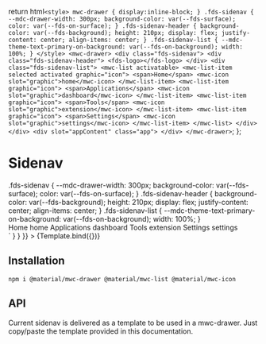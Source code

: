 

<Meta
  title="Components/Sidenav"
/>

  return html`<style>
    mwc-drawer {
      display:inline-block;
    }
    .fds-sidenav {
      --mdc-drawer-width: 300px;
      background-color: var(--fds-surface);
      color: var(--fds-on-surface);
    }
    .fds-sidenav-header {
      background-color: var(--fds-background);
      height: 210px;
      display: flex;
      justify-content: center;
      align-items: center;
    }
    .fds-sidenav-list {
      --mdc-theme-text-primary-on-background: var(--fds-on-background);
      width: 100%;
    }
  </style>
  <mwc-drawer>
    <div class="fds-sidenav">
      <div class="fds-sidenav-header">
        <fds-logo></fds-logo>
      </div>
      <div class="fds-sidenav-list">
        <mwc-list activatable>
          <mwc-list-item selected activated graphic="icon">
            <span>Home</span>
            <mwc-icon slot="graphic">home</mwc-icon>
          </mwc-list-item>
          <mwc-list-item graphic="icon">
            <span>Applications</span>
            <mwc-icon slot="graphic">dashboard</mwc-icon>
          </mwc-list-item>
          <mwc-list-item graphic="icon">
            <span>Tools</span>
            <mwc-icon slot="graphic">extension</mwc-icon>
          </mwc-list-item>
          <mwc-list-item graphic="icon">
            <span>Settings</span>
            <mwc-icon slot="graphic">settings</mwc-icon>
          </mwc-list-item>
        </mwc-list>
      </div>
    </div>
    <div slot="appContent" class="app">
    </div>
  </mwc-drawer>`;
};

# Sidenav

<Canvas>
  <Story
    name="Default"
    parameters={{
      docs: {
        source: {
          code: `<style>
  .fds-sidenav {
    --mdc-drawer-width: 300px;
    background-color: var(--fds-surface);
    color: var(--fds-on-surface);
  }
  .fds-sidenav-header {
    background-color: var(--fds-background);
    height: 210px;
    display: flex;
    justify-content: center;
    align-items: center;
  }
  .fds-sidenav-list {
    --mdc-theme-text-primary-on-background: var(--fds-on-background);
    width: 100%;
  }
</style>
<mwc-drawer>
  <div class="fds-sidenav">
    <div class="fds-sidenav-header">
      <fds-logo></fds-logo>
    </div>
    <div class="fds-sidenav-list">
      <mwc-list activatable>
        <mwc-list-item selected activated graphic="icon">
          <span>Home</span>
          <mwc-icon slot="graphic">home</mwc-icon>
        </mwc-list-item>
        <mwc-list-item graphic="icon">
          <span>Applications</span>
          <mwc-icon slot="graphic">dashboard</mwc-icon>
        </mwc-list-item>
        <mwc-list-item graphic="icon">
          <span>Tools</span>
          <mwc-icon slot="graphic">extension</mwc-icon>
        </mwc-list-item>
        <mwc-list-item graphic="icon">
          <span>Settings</span>
          <mwc-icon slot="graphic">settings</mwc-icon>
        </mwc-list-item>
      </mwc-list>
    </div>
  </div>
  <div slot="appContent" class="app">
  </div>
</mwc-drawer>`
        }
      }
    }}
  >
    {Template.bind({})}
  </Story>
</Canvas>

## Installation

```
npm i @material/mwc-drawer @material/mwc-list @material/mwc-icon

```

## API

Current sidenav is delivered as a template to be used in a mwc-drawer.
Just copy/paste the template provided in this documentation.
